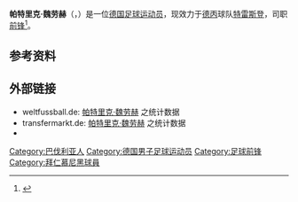 {{noteTA
|G1=football|G2=uefa|G3=fcbayern|G4=德甲
}}
{{Infobox football biography
|           name = 帕特里克·魏劳赫
|          image = 
|        caption = 
|       fullname = {{lang|de|Patrick Weihrauch}}
|     birth_date = {{Birth date and age|1994|03|03|df=y}}
|    birth_place = {{GER}}[[格雷弗尔芬|格雷弗尔芬]]
|         height = {{height|m=1.94|precision=0}}
|       position = [[前鋒_(足球)|前锋]]
|    currentclub = [[特雷斯登戴拿模|特雷斯登]]
|     clubnumber = 10
|    youthyears1 = {{0|0000}}–2012
|    youthclubs1 = [[拜仁慕尼黑青年队|拜仁慕尼黑]]
|         years1 = 2011–2016
|         clubs1 = [[拜仁慕尼黑二队|拜仁慕尼黑二队]]
|          caps1 = 117
|         goals1 = 33
|         years2 = 2012–2016
|         clubs2 = [[拜仁慕尼黑|拜仁慕尼黑]]
|          caps2 = 0
|         goals2 = 0
|         years3 = 2016–2017
|         clubs3 = [[禾斯貝加踢球者|禾斯貝加踢球者]]
|          caps3 = 20
|         goals3 = 2
|         years4 = 2017–2020
|         clubs4 = [[比勒費爾德阿米尼亞德國體育會|比勒費爾德]]
|          caps4 = 62
|         goals4 = 4
|         years5 = 2020–
|         clubs5 = [[特雷斯登戴拿模|特雷斯登]]
|          caps5 = 16
|         goals5 = 3
| nationalyears1 = 2012–2013
|  nationalteam1 = 德国U-19
|  nationalcaps1 = 5
| nationalgoals1 = 1
|       pcupdate = 2020-12-19
|       ntupdate = 2013-02-06
}}

'''帕特里克·魏劳赫'''（{{lang-de|'''Patrick Weihrauch'''}}，{{bd|1994年|3月3日|catIdx=Weihrauch, Patrick}}）是一位[[德国|德国]][[足球|足球]][[运动员|运动员]]，现效力于[[德丙|德丙]]球队[[特雷斯登戴拿模|特雷斯登]]，司职[[前鋒_(足球)|前锋]]<ref>{{zh}}{{cite web |url=http://sports.163.com/12/0707/13/85QKGRDM00051C97.html |title=德媒罗列德甲潜力新星 小赫迪拉小穆勒悉数上榜 |publisher=网易 |date=2012-07-07 |accessdate=2013-07-05 |archive-date=2013-12-03 |archive-url=https://web.archive.org/web/20131203033249/http://sports.163.com/12/0707/13/85QKGRDM00051C97.html |dead-url=no }}</ref>。

==参考资料==
{{reflist}}

==外部链接==
* weltfussball.de: [http://www.weltfussball.de/spieler_profil/patrick-weihrauch/ 帕特里克·魏劳赫] {{Wayback|url=http://www.weltfussball.de/spieler_profil/patrick-weihrauch/ |date=20180622132637 }}之统计数据  {{de icon}}
* transfermarkt.de: [http://www.transfermarkt.de/de/patrick-weihrauch/profil/spieler_125105.html 帕特里克·魏劳赫] {{Wayback|url=http://www.transfermarkt.de/de/patrick-weihrauch/profil/spieler_125105.html |date=20140330041209 }}之统计数据  {{de icon}}
* {{Fussballdaten|weihrauchpatrick}}
{{DEFAULTSORT:Weihrauch, Patrick}}
[[Category:巴伐利亚人|Category:巴伐利亚人]]
[[Category:德国男子足球运动员|Category:德国男子足球运动员]]
[[Category:足球前锋|Category:足球前锋]]
[[Category:拜仁慕尼黑球員|Category:拜仁慕尼黑球員]]